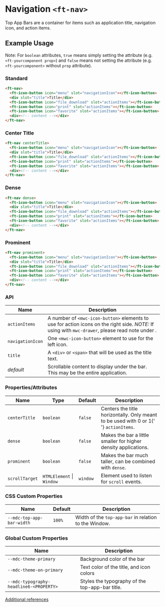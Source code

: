
<Meta title="Ruhil UI/Component/Navigation/Doc" />

<style>{`

`}</style>

# Navigation `<ft-nav>`

Top App Bars are a container for items such as application title, navigation icon, and action items.

## Example Usage

Note: For `boolean` attributes, `true` means simply setting the attribute (e.g. `<ft-yourcomponent prop>`) and `false` means not setting the attribute (e.g. `<ft-yourcomponent>` without `prop` attribute).

### Standard

<Canvas withToolbar>
  <Story id="ruhil-ui-component-navigation--default" height="160px" />
</Canvas>

```html
<ft-nav>
  <ft-icon-button icon="menu" slot="navigationIcon"></ft-icon-button>
  <div slot="title">Title</div>
  <ft-icon-button icon="file_download" slot="actionItems"></ft-icon-button>
  <ft-icon-button icon="print" slot="actionItems"></ft-icon-button>
  <ft-icon-button icon="favorite" slot="actionItems"></ft-icon-button>
  <div><!-- content --></div>
</ft-nav>
```

### Center Title

<!-- <Canvas withToolbar>
  <Story
    id="ruhil-ui-component-navigation--default&args=centerTitle:true"
    height="160px"
  />
</Canvas> -->

```html
<ft-nav centerTitle>
  <ft-icon-button icon="menu" slot="navigationIcon"></ft-icon-button>
  <div slot="title">Title</div>
  <ft-icon-button icon="file_download" slot="actionItems"></ft-icon-button>
  <ft-icon-button icon="print" slot="actionItems"></ft-icon-button>
  <ft-icon-button icon="favorite" slot="actionItems"></ft-icon-button>
  <div><!-- content --></div>
</ft-nav>
```

### Dense

<!-- <Canvas withToolbar>
  <Story
    id="ruhil-ui-component-navigation--default&args=dense:true"
    height="160px"
  />
</Canvas> -->

```html
<ft-nav dense>
  <ft-icon-button icon="menu" slot="navigationIcon"></ft-icon-button>
  <div slot="title">Title</div>
  <ft-icon-button icon="file_download" slot="actionItems"></ft-icon-button>
  <ft-icon-button icon="print" slot="actionItems"></ft-icon-button>
  <ft-icon-button icon="favorite" slot="actionItems"></ft-icon-button>
  <div><!-- content --></div>
</ft-nav>
```

### Prominent

<!-- <Canvas withToolbar>
  <Story
    id="ruhil-ui-component-navigation--default&args=prominent:true"
    height="160px"
  />
</Canvas> -->

```html
<ft-nav prominent>
  <ft-icon-button icon="menu" slot="navigationIcon"></ft-icon-button>
  <div slot="title">Title</div>
  <ft-icon-button icon="file_download" slot="actionItems"></ft-icon-button>
  <ft-icon-button icon="print" slot="actionItems"></ft-icon-button>
  <ft-icon-button icon="favorite" slot="actionItems"></ft-icon-button>
  <div><!-- content --></div>
</ft-nav>
```

<!-- The usage of this "Component" is intentional to enable react-syntax-highlighter's own highlighter

  return <SyntaxHighlighter />;
};-->

<!-- [Go to specific documentation page](?path=/docs/ruhil-ui-component-icon--icon)

<Source id="ruhil-ui-component-navigation--default"></Source> -->

### API

<table>
  <thead>
    <tr>
      <th>Name</th>
      <th>Description</th>
    </tr>
  </thead>
  <tbody>
    <tr>
      <td>
        <code>actionItems</code>
      </td>
      <td>
        A number of <code>&lt;mwc-icon-button&gt;</code> elements to use for
        action icons on the right side. <em>NOTE:</em> If using with
        <code>mwc-drawer</code>, please read note under .
      </td>
    </tr>
    <tr>
      <td>
        <code>navigationIcon</code>
      </td>
      <td>
        One <code>&lt;mwc-icon-button&gt;</code> element to use for the left
        icon.
      </td>
    </tr>
    <tr>
      <td>
        <code>title</code>
      </td>
      <td>
        A <code>&lt;div&gt;</code> or <code>&lt;span&gt;</code> that will be
        used as the title text.
      </td>
    </tr>
    <tr>
      <td>
        <em>default</em>
      </td>
      <td>
        Scrollable content to display under the bar. This may be the entire
        application.
      </td>
    </tr>
  </tbody>
</table>

### Properties/Attributes

<table>
  <thead>
    <tr>
      <th>Name</th>
      <th>Type</th>
      <th>Default</th>
      <th>Description</th>
    </tr>
  </thead>
  <tbody>
    <tr>
      <td>
        <code>centerTitle</code>
      </td>
      <td>
        <code>boolean</code>
      </td>
      <td>
        <code>false</code>
      </td>
      <td>
        Centers the title horizontally. Only meant to be used with 0 or 1{' '}
        <code>actionItems</code>.
      </td>
    </tr>
    <tr>
      <td>
        <code>dense</code>
      </td>
      <td>
        <code>boolean</code>
      </td>
      <td>
        <code>false</code>
      </td>
      <td>Makes the bar a little smaller for higher density applications.</td>
    </tr>
    <tr>
      <td>
        <code>prominent</code>
      </td>
      <td>
        <code>boolean</code>
      </td>
      <td>
        <code>false</code>
      </td>
      <td>
        Makes the bar much taller, can be combined with <code>dense</code>.
      </td>
    </tr>
    <tr>
      <td>
        <code>scrollTarget</code>
      </td>
      <td>
        <code>HTMLElement</code> | <code>Window</code>
      </td>
      <td>
        <code>window</code>
      </td>
      <td>
        Element used to listen for <code>scroll</code> events.
      </td>
    </tr>
  </tbody>
</table>

### CSS Custom Properties

<table>
  <thead>
    <tr>
      <th>Name</th>
      <th>Default</th>
      <th>Description</th>
    </tr>
  </thead>
  <tbody>
    <tr>
      <td>
        <code>--mdc-top-app-bar-width</code>
      </td>
      <td>
        <code>100%</code>
      </td>
      <td>
        Width of the <code>top-app-bar</code> in relation to the Window.
      </td>
    </tr>
  </tbody>
</table>

### Global Custom Properties

<table>
  <thead>
    <tr>
      <th>Name</th>
      <th>Description</th>
    </tr>
  </thead>
  <tbody>
    <tr>
      <td>
        <code>--mdc-theme-primary</code>
      </td>
      <td>Background color of the bar</td>
    </tr>
    <tr>
      <td>
        <code>--mdc-theme-on-primary</code>
      </td>
      <td>Text color of the title, and icon colors</td>
    </tr>
    <tr>
      <td>
        <code>--mdc-typography-headline6-&lt;PROPERTY&gt;</code>
      </td>
      <td>Styles the typography of the top-app-bar title.</td>
    </tr>
  </tbody>
</table>

[Additional references](https://material.io/develop/web/components/top-app-bar/)
